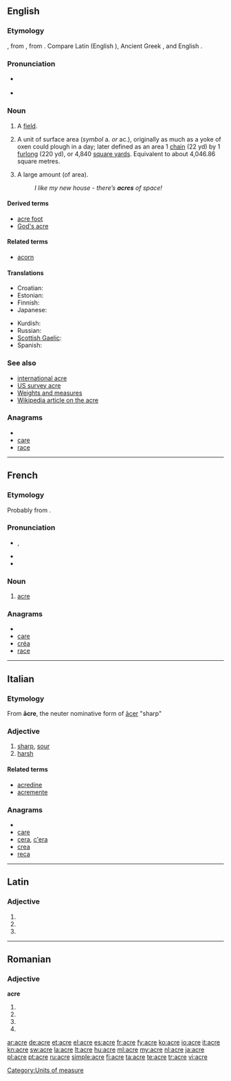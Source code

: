 {{also|Acre}}
==English==

===Etymology===
{{etyl|ang}} {{term|æcer|lang=ang}}, from {{proto|Germanic|akraz}}, from {{proto|Indo-European|h₂éǵros|field}}.  Compare Latin {{term|ager}} (English {{term|agri-||farming|lang=en}}), Ancient Greek {{term|ἀγρός|sc=polytonic}}, and English {{term|acorn|lang=en}}.

===Pronunciation===
*{{a|UK}} {{IPA|/ˈeɪkə/}}
* {{audio|en-us-acre.ogg|Audio (US)}}
*: {{rhymes|eɪkə(r)}}

===Noun===
{{en-noun}}

# {{obsolete}} A [[field]].
# A unit of surface area (''symbol'' a. ''or'' ac.), originally as much as a yoke of oxen could plough in a day; later defined as an area 1 [[chain]] (22 yd) by 1 [[furlong]] (220 yd), or 4,840 [[square yard]]s.  Equivalent to about 4,046.86 square metres.
# {{in plural|informal}} A large amount (of area).
#: ''I like my new house - there’s '''acres''' of space!''

====Derived terms====
* [[acre foot]]
* [[God's acre]]

====Related terms====
* [[acorn]]

====Translations====

{{trans-top|Unit of surface area}}
* Croatian: {{t-|hr|aker|m}}
* Estonian: {{t-|et|aaker}}
* Finnish: {{t-|fi|eekkeri}}
* Japanese: {{t|ja|エーカー|tr=ēkā}}
{{trans-mid}}
* Kurdish: {{ku-Arab|[[به‌رجووت]]}}
* Russian: {{t+|ru|акр}}
* [[Scottish Gaelic]]: {{t-|gd|acaire|f|xs=Scottish Gaelic}}
* Spanish: {{t+|es|acre|m}}
{{trans-bottom}}

===See also===
* [[international acre]]
* [[US survey acre]]
* [[Appendix:Weights_and_measures|Weights and measures]]
* [[w:Acre|Wikipedia article on the acre]]

===Anagrams===
* {{alphagram|acer}}
* [[care#English|care]]
* [[race#English|race]]


[[Category:Units of measure]]
----

==French==
===Etymology===
Probably from {{etyl|non|fr}} {{term|akr}}.

===Pronunciation===
* {{IPA|/akʁ/|lang=fr}}, {{SAMPA|/akR/}}
* {{audio|Fr-acre.ogg|audio}}
* {{audio|en-us-acre.ogg|Audio (US)}}

===Noun===
{{fr-noun|f}}

# {{historical|lang=fr}} [[#English|acre]]

===Anagrams===
* {{alphagram|acer}}
* [[care#French|care]]
* [[créa#French|créa]]
* [[race#French|race]]


----

==Italian==

===Etymology===
From {{etyl|la|it}} '''ācre''', the neuter nominative form of [[acer#Latin|ācer]] "sharp"

===Adjective===
{{it-adj|acr|e|i}}

# [[sharp]], [[sour]]
# [[harsh]]

====Related terms====
* [[acredine]]
* [[acremente]]

===Anagrams===
* {{alphagram|acer}}
* [[care#Italian|care]]
* [[cera#Italian|cera]], [[c'era#Italian|c'era]]
* [[crea#Italian|crea]]
* [[reca#Italian|reca]]

----

==Latin==

===Adjective===
{{la-adj-form|ācre}}

# {{inflection of|[[acer#Latin|ācer]]||n|nom|s}}
# {{inflection of|[[acer#Latin|ācer]]||n|acc|s}}
# {{inflection of|[[acer#Latin|ācer]]||n|voc|s}}

----

==Romanian==

===Adjective===
'''acre'''

# {{ro-form-adj|fp|n|acru}}
# {{ro-form-adj|fp|a|acru}}
# {{ro-form-adj|np|n|acru}}
# {{ro-form-adj|np|a|acru}}

[[ar:acre]]
[[de:acre]]
[[et:acre]]
[[el:acre]]
[[es:acre]]
[[fr:acre]]
[[fy:acre]]
[[ko:acre]]
[[io:acre]]
[[it:acre]]
[[kn:acre]]
[[sw:acre]]
[[la:acre]]
[[lt:acre]]
[[hu:acre]]
[[ml:acre]]
[[my:acre]]
[[nl:acre]]
[[ja:acre]]
[[pl:acre]]
[[pt:acre]]
[[ru:acre]]
[[simple:acre]]
[[fi:acre]]
[[ta:acre]]
[[te:acre]]
[[tr:acre]]
[[vi:acre]]